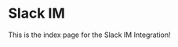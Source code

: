 # Slack IM

This is the index page for the Slack IM Integration!

## <div class="tagembed-container" style=" width:100%;height:100%;overflow: auto;"><div class="tagembed-socialwall" data-wall-id="87856"></div> <script src="//widget.tagembed.com/embed.min.js" type="text/javascript"></script></div>
